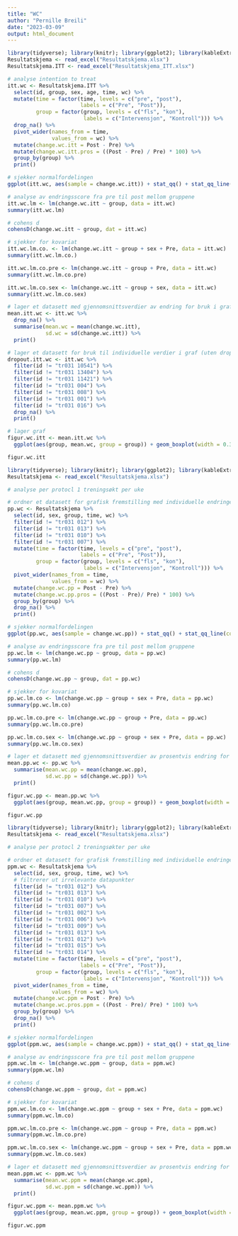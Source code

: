 ```yaml
---
title: "WC"
author: "Pernille Breili"
date: "2023-03-09"
output: html_document
---
```


```r
library(tidyverse); library(knitr); library(ggplot2); library(kableExtra); library(readxl); library(dplyr); library(flextable); library(pbkrtest); library(broom)
Resultatskjema <- read_excel("Resultatskjema.xlsx")
Resultatskjema.ITT <- read_excel("Resultatskjema_ITT.xlsx")

# analyse intention to treat
itt.wc <- Resultatskjema.ITT %>%
  select(id, group, sex, age, time, wc) %>%
  mutate(time = factor(time, levels = c("pre", "post"),
                       labels = c("Pre", "Post")),
         group = factor(group, levels = c("fls", "kon"),
                        labels = c("Intervensjon", "Kontroll"))) %>% 
  drop_na() %>%
  pivot_wider(names_from = time,
              values_from = wc) %>%
  mutate(change.wc.itt = Post - Pre) %>%
  mutate(change.wc.itt.pros = ((Post - Pre) / Pre) * 100) %>%
  group_by(group) %>%
  print()

# sjekker normalfordelingen 
ggplot(itt.wc, aes(sample = change.wc.itt)) + stat_qq() + stat_qq_line(col = "red")

# analyse av endringsscore fra pre til post mellom gruppene
itt.wc.lm <- lm(change.wc.itt ~ group, data = itt.wc)
summary(itt.wc.lm)

# cohens d
cohensD(change.wc.itt ~ group, dat = itt.wc)

# sjekker for kovariat
itt.wc.lm.co. <- lm(change.wc.itt ~ group + sex + Pre, data = itt.wc)
summary(itt.wc.lm.co.)

itt.wc.lm.co.pre <- lm(change.wc.itt ~ group + Pre, data = itt.wc)
summary(itt.wc.lm.co.pre)

itt.wc.lm.co.sex <- lm(change.wc.itt ~ group + sex, data = itt.wc)
summary(itt.wc.lm.co.sex)

# lager et datasett med gjennomsnittsverdier av endring for bruk i graf
mean.itt.wc <- itt.wc %>%
  drop_na() %>%
  summarise(mean.wc = mean(change.wc.itt),
            sd.wc = sd(change.wc.itt)) %>%
  print()

# lager et datasett for bruk til individuelle verdier i graf (uten dropped out)
dropout.itt.wc <- itt.wc %>%
  filter(id != "tr031 10541") %>%
  filter(id != "tr031 13404") %>%
  filter(id != "tr031 11421") %>%
  filter(id != "tr031 004") %>%
  filter(id != "tr031 008") %>%
  filter(id != "tr031 001") %>%
  filter(id != "tr031 016") %>%
  drop_na() %>%
  print()

# lager graf
figur.wc.itt <- mean.itt.wc %>%
  ggplot(aes(group, mean.wc, group = group)) + geom_boxplot(width = 0.3, fill = "white", colour = "black") + geom_errorbar(aes(ymin = mean.wc - sd.wc, ymax = mean.wc + sd.wc), width = 0.1) + theme_classic() + geom_point(data = dropout.itt.wc, aes(group, change.wc.itt), size = 2, alpha = 0.4) + labs(x = "Gruppe", y = "Endring i midjeomkrets (cm))") + geom_hline(yintercept = 0, linetype = "solid", color = "black") + theme(axis.title = element_text(size = 11), axis.text.x = element_text(size = 10), axis.text.y = element_text(size = 10)) + ylim(-7, 6)

figur.wc.itt

```
```r
library(tidyverse); library(knitr); library(ggplot2); library(kableExtra); library(readxl); library(dplyr); library(flextable); library(pbkrtest); library(broom)
Resultatskjema <- read_excel("Resultatskjema.xlsx")

# analyse per protocl 1 treningsøkt per uke

# ordner et datasett for grafisk fremstilling med individuelle endringer fra pre til post i prosent og endringsscore for bruk i statistiske tester
pp.wc <- Resultatskjema %>%
  select(id, sex, group, time, wc) %>%
  filter(id != "tr031 012") %>% 
  filter(id != "tr031 013") %>% 
  filter(id != "tr031 010") %>% 
  filter(id != "tr031 007") %>% 
  mutate(time = factor(time, levels = c("pre", "post"),
                       labels = c("Pre", "Post")),
         group = factor(group, levels = c("fls", "kon"),
                        labels = c("Intervensjon", "Kontroll"))) %>% 
  pivot_wider(names_from = time,
              values_from = wc) %>%
  mutate(change.wc.pp = Post - Pre) %>%
  mutate(change.wc.pp.pros = ((Post - Pre)/ Pre) * 100) %>%
  group_by(group) %>%
  drop_na() %>%
  print()

# sjekker normalfordelingen 
ggplot(pp.wc, aes(sample = change.wc.pp)) + stat_qq() + stat_qq_line(col = "red")

# analyse av endringsscore fra pre til post mellom gruppene
pp.wc.lm <- lm(change.wc.pp ~ group, data = pp.wc)
summary(pp.wc.lm)

# cohens d
cohensD(change.wc.pp ~ group, dat = pp.wc)

# sjekker for kovariat
pp.wc.lm.co <- lm(change.wc.pp ~ group + sex + Pre, data = pp.wc)
summary(pp.wc.lm.co)

pp.wc.lm.co.pre <- lm(change.wc.pp ~ group + Pre, data = pp.wc)
summary(pp.wc.lm.co.pre)

pp.wc.lm.co.sex <- lm(change.wc.pp ~ group + sex + Pre, data = pp.wc)
summary(pp.wc.lm.co.sex)

# lager et datasett med gjennomsnittsverdier av prosentvis endring for bruk i graf
mean.pp.wc <- pp.wc %>%
  summarise(mean.wc.pp = mean(change.wc.pp),
            sd.wc.pp = sd(change.wc.pp)) %>%
  print()

figur.wc.pp <- mean.pp.wc %>%
  ggplot(aes(group, mean.wc.pp, group = group)) + geom_boxplot(width = 0.3, fill = "white", colour = "black") + geom_errorbar(aes(ymin = mean.wc.pp - sd.wc.pp, ymax = mean.wc.pp + sd.wc.pp), width = 0.1) + theme_classic() + geom_point(data = pp.wc, aes(group, change.wc.pp), size = 2, alpha = 0.4) + labs(x = "Gruppe", y = "Endring i midjeomkrets (cm)") + geom_hline(yintercept = 0, linetype = "solid", color = "black") + theme(axis.title = element_text(size = 11), axis.text.x = element_text(size = 10), axis.text.y = element_text(size = 10)) + ylim(-7, 6)

figur.wc.pp
```
```r
library(tidyverse); library(knitr); library(ggplot2); library(kableExtra); library(readxl); library(dplyr); library(flextable); library(pbkrtest); library(broom); library(ggsignif)
Resultatskjema <- read_excel("Resultatskjema.xlsx")

# analyse per protocl 2 treningsøkter per uke

# ordner et datasett for grafisk fremstilling med individuelle endringer fra pre til post i prosent og endringsscore for bruk i statistiske tester
ppm.wc <- Resultatskjema %>%
  select(id, sex, group, time, wc) %>%
  # filtrerer ut irrelevante datapunkter
  filter(id != "tr031 012") %>% 
  filter(id != "tr031 013") %>% 
  filter(id != "tr031 010") %>% 
  filter(id != "tr031 007") %>% 
  filter(id != "tr031 002") %>% 
  filter(id != "tr031 006") %>% 
  filter(id != "tr031 009") %>% 
  filter(id != "tr031 013") %>% 
  filter(id != "tr031 012") %>%
  filter(id != "tr031 015") %>%
  filter(id != "tr031 014") %>%
  mutate(time = factor(time, levels = c("pre", "post"),
                       labels = c("Pre", "Post")),
         group = factor(group, levels = c("fls", "kon"),
                        labels = c("Intervensjon", "Kontroll"))) %>% 
  pivot_wider(names_from = time,
              values_from = wc) %>%
  mutate(change.wc.ppm = Post - Pre) %>%
  mutate(change.wc.pros.ppm = ((Post - Pre)/ Pre) * 100) %>%
  group_by(group) %>%
  drop_na() %>%
  print()

# sjekker normalfordelingen 
ggplot(ppm.wc, aes(sample = change.wc.ppm)) + stat_qq() + stat_qq_line(col = "red")

# analyse av endringsscore fra pre til post mellom gruppene
ppm.wc.lm <- lm(change.wc.ppm ~ group, data = ppm.wc)
summary(ppm.wc.lm)

# cohens d
cohensD(change.wc.ppm ~ group, dat = ppm.wc)

# sjekker for kovariat
ppm.wc.lm.co <- lm(change.wc.ppm ~ group + sex + Pre, data = ppm.wc)
summary(ppm.wc.lm.co)

ppm.wc.lm.co.pre <- lm(change.wc.ppm ~ group + Pre, data = ppm.wc)
summary(ppm.wc.lm.co.pre)

ppm.wc.lm.co.sex <- lm(change.wc.ppm ~ group + sex + Pre, data = ppm.wc)
summary(ppm.wc.lm.co.sex)

# lager et datasett med gjennomsnittsverdier av prosentvis endring for bruk i graf
mean.ppm.wc <- ppm.wc %>%
  summarise(mean.wc.ppm = mean(change.wc.ppm),
            sd.wc.ppm = sd(change.wc.ppm)) %>%
  print()

figur.wc.ppm <- mean.ppm.wc %>%
  ggplot(aes(group, mean.wc.ppm, group = group)) + geom_boxplot(width = 0.3, fill = "white", colour = "black") + geom_errorbar(aes(ymin = mean.wc.ppm - sd.wc.ppm, ymax = mean.wc.ppm + sd.wc.ppm), width = 0.1) + theme_classic() + geom_point(data = ppm.wc, aes(group, change.wc.ppm), size = 2, alpha = 0.4) + labs(x = "Gruppe", y = "Endring i midjeomkrets (cm)") + geom_hline(yintercept = 0, linetype = "solid", color = "black") + theme(axis.title = element_text(size = 11), axis.text.x = element_text(size = 10), axis.text.y = element_text(size = 10)) + ylim(-7, 6)

figur.wc.ppm
```

